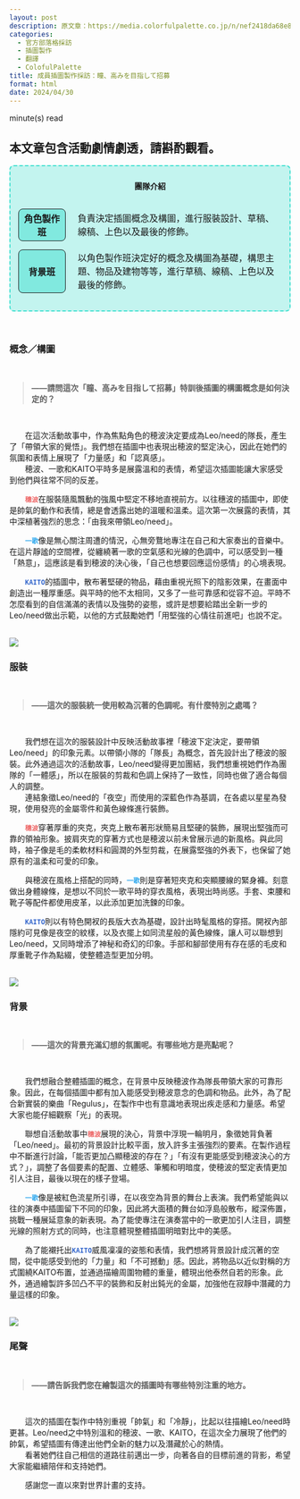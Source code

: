 ```yaml
---
layout: post
description: 原文章：https://media.colorfulpalette.co.jp/n/nef2418da68e8 | 此篇訪談翻譯僅作為個人練習。
categories:
  - 官方部落格採訪
  - 插圖製作
  - 翻譯
  - ColofulPalette
title: 成員插圖製作採訪：瞳、高みを目指して招募
format: html
date: 2024/04/30
---
```


<script type="module" src="main.js"></script>
<span id="reading-tag"><span id="time"></span> minute(s) read</span>

::: {.callout-warning appearance="simple"}
## 本文章包含活動劇情劇透，請斟酌觀看。
:::
<div style="border:2px turquoise dashed;padding:0px 12px 0px 12px;border-radius:8px;background-color:rgba(64,224,208, 0.3) !important;" class="team-info">
<p style="text-align:center;font-weight:bold;margin-top:25px">團隊介紹</p>
<table style="border:none;border-collapse: separate;border-spacing: 2px 15px;">
<tr style="border:none;background-color:transparent;">
<th style="text-align:center;width:18%; border:1px solid;border-radius:8px;background-color:rgba(64,224,208, 0.5)">角色製作班</th>
<td style="border:none;padding-left:20px">負責決定插圖概念及構圖，進行服裝設計、草稿、線稿、上色以及最後的修飾。</td>
</tr>
<tr style="border:none;background-color:transparent;background-color:transparent;">
<th style="text-align:center;border:1px solid;border-radius:8px;background-color:rgba(64,224,208, 0.5)">背景班</th>
<td style="border:none;padding-left:20px">以角色製作班決定好的概念及構圖為基礎，構思主題、物品及建物等等，進行草稿、線稿、上色以及最後的修飾。</td>
</tr>
</table>
</div>


<br>

### 概念／構圖
<br>
<blockquote style="font-weight:bold;">——請問這次「瞳、高みを目指して招募」特訓後插圖的構圖概念是如何決定的？ </blockquote>
<br>

&emsp;&emsp;在這次活動故事中，作為焦點角色的穂波決定要成為Leo/need的隊長，產生了「帶領大家的覺悟」。我們想在插圖中也表現出穂波的堅定決心，因此在她們的氛圍和表情上展現了「力量感」和「認真感」。
<br>
&emsp;&emsp;穂波、一歌和KAITO平時多是展露溫和的表情，希望這次插圖能讓大家感受到他們與往常不同的反差。

&emsp;&emsp;<code><span style="color:#EE6666;font-weight:bold;">穗波</span></code>在服裝隨風飄動的強風中堅定不移地直視前方。以往穗波的插圖中，即使是帥氣的動作和表情，總是會透露出她的溫暖和溫柔。這次第一次展露的表情，其中深植著強烈的思念：「由我來帶領Leo/need」。

&emsp;&emsp;<code><span style="color:#33AAEE;font-weight:bold;">一歌</span></code>像是無心關注周遭的情況，心無旁鶩地專注在自己和大家奏出的音樂中。在這片靜謐的空間裡，從纏繞著一歌的空氣感和光線的色調中，可以感受到一種「熱意」，這應該是看到穂波的決心後，「自己也想要回應這份感情」的心境表現。

&emsp;&emsp;<code><span style="color:#3366CC;font-weight:bold;">KAITO</span></code>的插圖中，散布著堅硬的物品，藉由重視光照下的陰影效果，在畫面中創造出一種厚重感。與平時的他不太相同，又多了一些可靠感和從容不迫。平時不怎麼看到的自信滿滿的表情以及強勢的姿態，或許是想要給踏出全新一步的Leo/need做出示範，以他的方式鼓勵她們「用堅強的心情往前進吧」也說不定。

<br>
<img src="https://assets.st-note.com/img/1708937308692-qlRHNaS6hN.png?width=2000&height=2000&fit=bounds&format=jpg&quality=85">
<br>

### 服裝

<br>
<blockquote style="font-weight:bold;">——這次的服裝統一使用較為沉著的色調呢。有什麼特別之處嗎？ </blockquote>
<br>

&emsp;&emsp;我們想在這次的服裝設計中反映活動故事裡「穂波下定決定，要帶領Leo/need」的印象元素。以帶領小隊的「隊長」為概念，首先設計出了穂波的服裝。此外通過這次的活動故事，Leo/need變得更加團結，我們想重視她們作為團隊的「一體感」，所以在服裝的剪裁和色調上保持了一致性，同時也做了適合每個人的調整。
<br>
&emsp;&emsp;連結象徵Leo/need的「夜空」而使用的深藍色作為基調，在各處以星星為發現，使用發亮的金屬零件和黃色線條進行裝飾。

&emsp;&emsp;<code><span style="color:#EE6666;font-weight:bold;">穗波</span></code>穿著厚重的夾克，夾克上散布著形狀簡易且堅硬的裝飾，展現出堅強而可靠的領袖形象。披肩夾克的穿著方式也是穂波以前未曾展示過的新風格。與此同時，袖子像是毛的柔軟材料和圓潤的外型剪裁，在展露堅強的外表下，也保留了她原有的溫柔和可愛的印象。

&emsp;&emsp;與穂波在風格上搭配的同時，<code><span style="color:#33AAEE;font-weight:bold;">一歌</span></code>則是穿著短夾克和突顯腰線的緊身褲。刻意做出身體線條，是想以不同於一歌平時的穿衣風格，表現出時尚感。手套、束腰和靴子等配件都使用皮革，以此添加更加洗鍊的印象。

&emsp;&emsp;<code><span style="color:#3366CC;font-weight:bold;">KAITO</span></code>則以有特色開衩的長版大衣為基礎，設計出時髦風格的穿搭。開衩內部隱約可見像是夜空的紋樣，以及衣擺上如同流星般的黃色線條，讓人可以聯想到Leo/need，又同時增添了神秘和奇幻的印象。手部和腳部使用有存在感的毛皮和厚重靴子作為點綴，使整體造型更加分明。


<br>
<img src="https://assets.st-note.com/img/1708937381620-fYhHiuVufU.png?width=2000&height=2000&fit=bounds&format=jpg&quality=85">
<br>

### 背景

<br>
<blockquote style="font-weight:bold;"> ——這次的背景充滿幻想的氛圍呢。有哪些地方是亮點呢？ </blockquote>
<br>

&emsp;&emsp;我們想融合整體插圖的概念，在背景中反映穂波作為隊長帶領大家的可靠形象。因此，在每個插圖中都有加入能感受到穂波意念的色調和物品。此外，為了配合新實裝的樂曲「Regulus」，在製作中也有意識地表現出疾走感和力量感。希望大家也能仔細觀察「光」的表現。

&emsp;&emsp;聯想自活動故事中<code><span style="color:#EE6666;font-weight:bold;">穗波</span></code>展現的決心，背景中浮現一輪明月，象徵她背負著「Leo/need」。最初的背景設計比較平面，放入許多主張強烈的要素。在製作過程中不斷進行討論，「能否更加凸顯穂波的存在？」「有沒有更能感受到穂波決心的方式？」，調整了各個要素的配置、立體感、筆觸和明暗度，使穂波的堅定表情更加引人注目，最後以現在的樣子登場。

&emsp;&emsp;<code><span style="color:#33AAEE;font-weight:bold;">一歌</span></code>像是被紅色流星所引導，在以夜空為背景的舞台上表演。我們希望能與以往的演奏中插圖留下不同的印象，因此將大面積的舞台如浮島般散布，縱深佈置，挑戰一種展延意象的新表現。為了能使專注在演奏當中的一歌更加引人注目，調整光線的照射方式的同時，也注意體現整體插圖明暗對比中的美感。

&emsp;&emsp;為了能襯托出<code><span style="color:#3366CC;font-weight:bold;">KAITO</span></code>威風凜凜的姿態和表情，我們想將背景設計成沉著的空間，從中能感受到他的「力量」和「不可撼動」感。因此，將物品以近似對稱的方式圍繞KAITO布置，並通過描繪周圍物體的重量，體現出他泰然自若的形象。此外，通過繪製許多凹凸不平的裝飾和反射出鈍光的金屬，加強他在寂靜中潛藏的力量這樣的印象。


<br>
<img src="https://assets.st-note.com/img/1708937438196-YgJfz0fO5h.png?width=2000&height=2000&fit=bounds&format=jpg&quality=85">
<br>

### 尾聲

<br>
<blockquote style="font-weight:bold;">——請告訴我們您在繪製這次的插圖時有哪些特別注重的地方。  </blockquote>
<br>

&emsp;&emsp;這次的插圖在製作中特別重視「帥氣」和「冷靜」，比起以往描繪Leo/need時更甚。Leo/need之中特別溫和的穂波、一歌、KAITO，在這次全力展現了他們的帥氣，希望插圖有傳達出他們全新的魅力以及潛藏於心的熱情。
<br>
&emsp;&emsp;看著她們往自己相信的道路往前邁出一步，向著各自的目標前進的背影，希望大家能繼續陪伴和支持她們。

&emsp;&emsp;感謝您一直以來對世界計畫的支持。